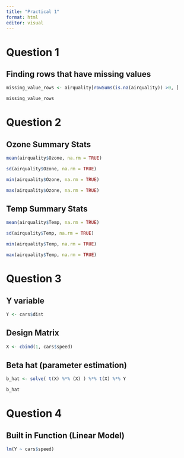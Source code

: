 ```yaml
---
title: "Practical 1"
format: html
editor: visual
---
```


# Question 1

## Finding rows that have missing values 

```r
missing_value_rows <- airquality[rowSums(is.na(airquality)) >0, ]

missing_value_rows
```

# Question 2

## Ozone Summary Stats

```r
mean(airquality$Ozone, na.rm = TRUE)

sd(airquality$Ozone, na.rm = TRUE)

min(airquality$Ozone, na.rm = TRUE)

max(airquality$Ozone, na.rm = TRUE)
```

## Temp Summary Stats

```r
mean(airquality$Temp, na.rm = TRUE)

sd(airquality$Temp, na.rm = TRUE)

min(airquality$Temp, na.rm = TRUE)

max(airquality$Temp, na.rm = TRUE)
```

# Question 3

## Y variable

```r
Y <- cars$dist
```

## Design Matrix

```r
X <- cbind(1, cars$speed)
```

## Beta hat (parameter estimation)

```r
b_hat <- solve( t(X) %*% (X) ) %*% t(X) %*% Y

b_hat

```

# Question 4

## Built in Function (Linear Model)

```r
lm(Y ~ cars$speed)
```
